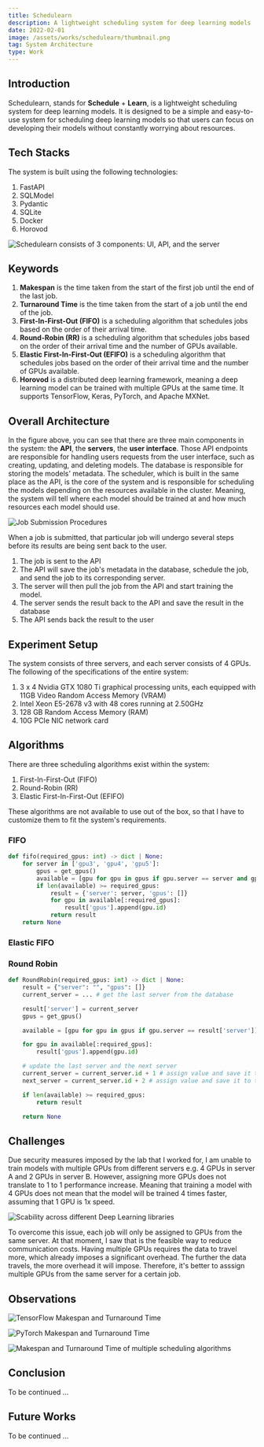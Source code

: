 ```yaml
---
title: Schedulearn
description: A lightweight scheduling system for deep learning models
date: 2022-02-01
image: /assets/works/schedulearn/thumbnail.png
tag: System Architecture
type: Work
---
```


## Introduction

Schedulearn, stands for **Schedule** + **Learn**, is a lightweight scheduling system for deep learning models.
It is designed to be a simple and easy-to-use system for scheduling deep learning models so that users can focus on developing their models without constantly worrying about resources. 

## Tech Stacks

The system is built using the following technologies:
1. FastAPI
2. SQLModel
3. Pydantic
4. SQLite
5. Docker
6. Horovod

![Schedulearn consists of 3 components: UI, API, and the server](/assets/works/schedulearn/schedulearn-architecture.png)

## Keywords

1. **Makespan** is the time taken from the start of the first job until the end of the last job.
2. **Turnaround Time** is the time taken from the start of a job until the end of the job.
3. **First-In-First-Out (FIFO)** is a scheduling algorithm that schedules jobs based on the order of their arrival time.
4. **Round-Robin (RR)** is a scheduling algorithm that schedules jobs based on the order of their arrival time and the number of GPUs available.
5. **Elastic First-In-First-Out (EFIFO)** is a scheduling algorithm that schedules jobs based on the order of their arrival time and the number of GPUs available.
6. **Horovod** is a distributed deep learning framework, meaning a deep learning model can be trained with multiple GPUs at the same time. It supports TensorFlow, Keras, PyTorch, and Apache MXNet.

## Overall Architecture

In the figure above, you can see that there are three main components in the system: the **API**, the **servers**, the **user interface**. 
Those API endpoints are responsible for handling users requests from the user interface, such as creating, updating, and deleting models.
The database is responsible for storing the models' metadata.
The scheduler, which is built in the same place as the API, is the core of the system and is responsible for scheduling the models depending on the resources available in the cluster.
Meaning, the system will tell where each model should be trained at and how much resources each model should use.

![Job Submission Procedures](/assets/works/schedulearn/submission-procedure.png "Job Submission Procedures")

When a job is submitted, that particular job will undergo several steps before its results are being sent back to the user.

1. The job is sent to the API
2. The API will save the job's metadata in the database, schedule the job, and send the job to its corresponding server. 
3. The server will then pull the job from the API and start training the model.
4. The server sends the result back to the API and save the result in the database
5. The API sends back the result to the user

## Experiment Setup

The system consists of three servers, and each server consists of 4 GPUs. The following of the specifications of the entire system:

1. 3 x 4 Nvidia GTX 1080 Ti graphical processing units, each equipped with 11GB Video Random Access Memory (VRAM)
2. Intel Xeon E5-2678 v3 with 48 cores running at 2.50GHz
3. 128 GB Random Access Memory (RAM)
4. 10G PCIe NIC network card

## Algorithms

There are three scheduling algorithms exist within the system:

1. First-In-First-Out (FIFO)
2. Round-Robin (RR)
3. Elastic First-In-First-Out (EFIFO)

These algorithms are not available to use out of the box, so that I have to customize them to fit the system's requirements.

### FIFO

```python
def fifo(required_gpus: int) -> dict | None:
    for server in ['gpu3', 'gpu4', 'gpu5']:
        gpus = get_gpus()
        available = [gpu for gpu in gpus if gpu.server == server and gpu.utilization < 90]
        if len(available) >= required_gpus:
            result = {'server': server, 'gpus': []}
            for gpu in available[:required_gpus]:
                result['gpus'].append(gpu.id)
            return result
    return None
```

### Elastic FIFO

### Round Robin

```python
def RoundRobin(required_gpus: int) -> dict | None:
    result = {"server": "", "gpus": []}
    current_server = ... # get the last server from the database

    result['server'] = current_server
    gpus = get_gpus()

    available = [gpu for gpu in gpus if gpu.server == result['server']]

    for gpu in available[:required_gpus]:
        result['gpus'].append(gpu.id)

    # update the last server and the next server
    current_server = current_server.id + 1 # assign value and save it to the database
    next_server = current_server.id + 2 # assign value and save it to the database

    if len(available) >= required_gpus:
        return result

    return None
```

## Challenges

Due security measures imposed by the lab that I worked for, I am unable to train models with multiple GPUs from different servers e.g. 4 GPUs in server A and 2 GPUs in server B. 
However, assigning more GPUs does not translate to 1 to 1 performance increase. Meaning that training a model with 4 GPUs does not mean that the model will be trained 4 times faster, assuming that 1 GPU is 1x speed. 

![Scability across different Deep Learning libraries](/assets/works/schedulearn/scalability.png "Scability across different Deep Learning libraries")

To overcome this issue, each job will only be assigned to GPUs from the same server. 
At that moment, I saw that is the feasible way to reduce communication costs.
Having multiple GPUs requires the data to travel more, which already imposes a significant overhead.
The further the data travels, the more overhead it will impose. Therefore, it's better to asssign multiple GPUs from the same server for a certain job.

## Observations

![TensorFlow Makespan and Turnaround Time](/assets/works/schedulearn/tf.png "TensorFlow Makespan and Turnaround Time")

![PyTorch Makespan and Turnaround Time](/assets/works/schedulearn/py.png "PyTorch Makespan and Turnaround Time")

![Makespan and Turnaround Time of multiple scheduling algorithms](/assets/works/schedulearn/algo-comparison.png "Makespan and Turnaround Time of multiple scheduling algorithms")

## Conclusion

To be continued ...

## Future Works

To be continued ...